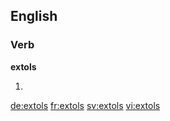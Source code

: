 ==English==

===Verb===
'''extols'''

# {{en-third-person singular of|extol}}

[[de:extols]]
[[fr:extols]]
[[sv:extols]]
[[vi:extols]]